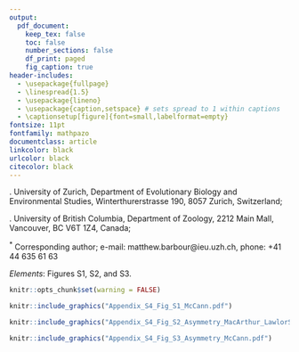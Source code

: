 ```yaml
---
output:
  pdf_document:
    keep_tex: false
    toc: false
    number_sections: false
    df_print: paged
    fig_caption: true
header-includes:
  - \usepackage{fullpage}
  - \linespread{1.5} 
  - \usepackage{lineno}
  - \usepackage{caption,setspace} # sets spread to 1 within captions
  - \captionsetup[figure]{font=small,labelformat=empty}
fontsize: 11pt
fontfamily: mathpazo
documentclass: article
linkcolor: black
urlcolor: black
citecolor: black
---
```


<!-- Begin title page formatting -->

\vspace*{0.1cm} 
\begin{center} \LARGE Appendix S4: \\ Ecological character displacement destabilizes food webs \end{center}

\bigskip

\begin{center} \large Matthew A. Barbour$^{1,2,\ast}$ \normalsize \end{center}

\bigskip

\noindent 1. University of Zurich, Department of Evolutionary Biology and Environmental Studies, Winterthurerstrasse 190, 8057 Zurich, Switzerland;

\noindent 2. University of British Columbia, Department of Zoology, 2212 Main Mall, Vancouver, BC V6T 1Z4, Canada;

$^\ast$ Corresponding author; e-mail: matthew.barbour@ieu.uzh.ch, phone: +41 44 635 61 63

\bigskip

*Elements*: Figures S1, S2, and S3. 

\newpage

```r
knitr::opts_chunk$set(warning = FALSE)
```

```r
knitr::include_graphics("Appendix_S4_Fig_S1_McCann.pdf")
```

\newpage 

```r
knitr::include_graphics("Appendix_S4_Fig_S2_Asymmetry_MacArthur_LawlorSmith.pdf")
```

\newpage

```r
knitr::include_graphics("Appendix_S4_Fig_S3_Asymmetry_McCann.pdf")
```